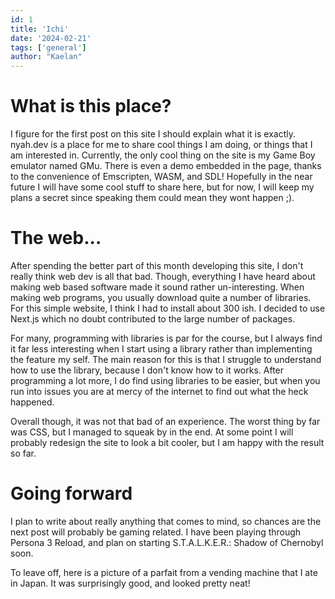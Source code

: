```yaml
---
id: 1
title: 'Ichi'
date: '2024-02-21'
tags: ['general']
author: "Kaelan"
---
```


# What is this place?
I figure for the first post on this site I should explain what it is exactly. nyah.dev is a place for me to share cool things I am doing, or things that I am interested in.
Currently, the only cool thing on the site is my Game Boy emulator named <Link target="_blank" rel="noopener noreferrer" className="SubColor underline" href="GMu/">GMu.</Link> There is even
a demo embedded in the page, thanks to the convenience of Emscripten, WASM, and SDL! Hopefully in the near future I will have some cool stuff to share here, but for now, I will keep
my plans a secret since speaking them could mean they wont happen ;).

# The web...
After spending the better part of this month developing this site, I don't really think web dev is all that bad. Though, everything I have heard about making web based software made it sound rather 
un-interesting. When making web programs, you usually download quite a number of libraries. For this simple website, I think I had to install about 300 ish. I decided to use Next.js which no doubt
contributed to the large number of packages. 

For many, programming with libraries is par for the course, but I always find it far less interesting when I start using a library rather than implementing the feature my self. The main reason for this is 
that I struggle to understand how to use the library, because I don't know how to it works. After programming a lot more, I do find using libraries to be easier, but when you run into issues you are at mercy
of the internet to find out what the heck happened. 

Overall though, it was not that bad of an experience. The worst thing by far was CSS, but I managed to squeak by in the end. At some point I will probably redesign the site to look a bit cooler, but I am happy
with the result so far.

# Going forward
I plan to write about really anything that comes to mind, so chances are the next post will probably be gaming related. I have been playing through Persona 3 Reload, and plan on starting S.T.A.L.K.E.R.: Shadow of Chernobyl soon.

To leave off, here is a picture of a parfait from a vending machine that I ate in Japan. It was surprisingly good, and looked pretty neat!

<CustomImage src="https://raw.githubusercontent.com/kaemic3/blog-posts/main/images/jp_parfait.jpg" alt="Cake in can!"/>
